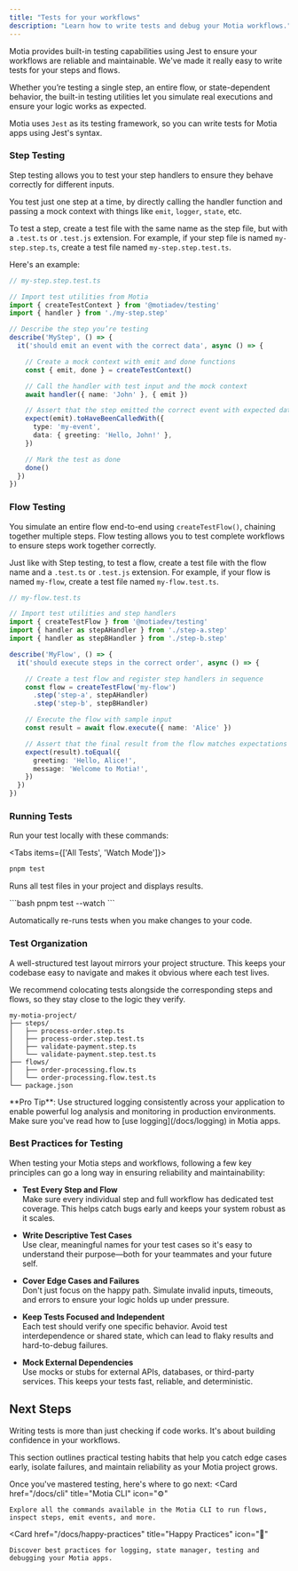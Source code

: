 ```yaml
---
title: "Tests for your workflows"
description: "Learn how to write tests and debug your Motia workflows."
---
```


Motia provides built-in testing capabilities using Jest to ensure your workflows are reliable and maintainable. We've made it really easy to write tests for your steps and flows. 

Whether you’re testing a single step, an entire flow, or state-dependent behavior, the built-in testing utilities let you simulate real executions and ensure your logic works as expected.

Motia uses `Jest` as its testing framework, so you can write tests for Motia apps using Jest's syntax.

### Step Testing

Step testing allows you to test your step handlers to ensure they behave correctly for different inputs. 

You test just one step at a time, by directly calling the handler function and passing a mock context with things like `emit`, `logger`, `state`, etc.

To test a step, create a test file with the same name as the step file, but with a `.test.ts` or `.test.js` extension. For example, if your step file is named `my-step.step.ts`, create a test file named `my-step.step.test.ts`.

Here's an example:


```typescript
// my-step.step.test.ts

// Import test utilities from Motia
import { createTestContext } from '@motiadev/testing'
import { handler } from './my-step.step'

// Describe the step you’re testing
describe('MyStep', () => {
  it('should emit an event with the correct data', async () => {

    // Create a mock context with emit and done functions
    const { emit, done } = createTestContext()

    // Call the handler with test input and the mock context
    await handler({ name: 'John' }, { emit })

    // Assert that the step emitted the correct event with expected data
    expect(emit).toHaveBeenCalledWith({
      type: 'my-event',
      data: { greeting: 'Hello, John!' },
    })

    // Mark the test as done
    done()
  })
})
```

### Flow Testing

You simulate an entire flow end-to-end using `createTestFlow()`, chaining together multiple steps. Flow testing allows you to test complete workflows to ensure steps work together correctly.

Just like with Step testing, to test a flow, create a test file with the flow name and a `.test.ts` or `.test.js` extension. For example, if your flow is named `my-flow`, create a test file named `my-flow.test.ts`.

```typescript
// my-flow.test.ts

// Import test utilities and step handlers
import { createTestFlow } from '@motiadev/testing'
import { handler as stepAHandler } from './step-a.step'
import { handler as stepBHandler } from './step-b.step'

describe('MyFlow', () => {
  it('should execute steps in the correct order', async () => {

    // Create a test flow and register step handlers in sequence
    const flow = createTestFlow('my-flow')
      .step('step-a', stepAHandler)
      .step('step-b', stepBHandler)

    // Execute the flow with sample input
    const result = await flow.execute({ name: 'Alice' })

    // Assert that the final result from the flow matches expectations
    expect(result).toEqual({
      greeting: 'Hello, Alice!',
      message: 'Welcome to Motia!',
    })
  })
})
```

### Running Tests

Run your test locally with these commands:

<Tabs items={['All Tests', 'Watch Mode']}>
<Tab value="All Tests">
```bash
pnpm test
```

Runs all test files in your project and displays results.
</Tab>

<Tab value="Watch Mode">
```bash
pnpm test --watch
```

Automatically re-runs tests when you make changes to your code.
</Tab>
</Tabs>

### Test Organization

A well-structured test layout mirrors your project structure. This keeps your codebase easy to navigate and makes it obvious where each test lives. 

We recommend colocating tests alongside the corresponding steps and flows, so they stay close to the logic they verify.

```
my-motia-project/
├── steps/
│   ├── process-order.step.ts
│   ├── process-order.step.test.ts
│   ├── validate-payment.step.ts
│   └── validate-payment.step.test.ts
├── flows/
│   ├── order-processing.flow.ts
│   └── order-processing.flow.test.ts
└── package.json
```

<Callout type="info">
**Pro Tip**: Use structured logging consistently across your application to enable powerful log analysis and monitoring in production environments. Make sure you've read how to [use logging](/docs/logging) in Motia apps.
</Callout>

### Best Practices for Testing

When testing your Motia steps and workflows, following a few key principles can go a long way in ensuring reliability and maintainability:

- **Test Every Step and Flow**  
  Make sure every individual step and full workflow has dedicated test coverage. This helps catch bugs early and keeps your system robust as it scales.

- **Write Descriptive Test Cases**  
  Use clear, meaningful names for your test cases so it's easy to understand their purpose—both for your teammates and your future self.

- **Cover Edge Cases and Failures**  
  Don't just focus on the happy path. Simulate invalid inputs, timeouts, and errors to ensure your logic holds up under pressure.

- **Keep Tests Focused and Independent**  
  Each test should verify one specific behavior. Avoid test interdependence or shared state, which can lead to flaky results and hard-to-debug failures.

- **Mock External Dependencies**  
  Use mocks or stubs for external APIs, databases, or third-party services. This keeps your tests fast, reliable, and deterministic.

## Next Steps
Writing tests is more than just checking if code works. It's about building confidence in your workflows. 

This section outlines practical testing habits that help you catch edge cases early, isolate failures, and maintain reliability as your Motia project grows.

Once you've mastered testing, here's where to go next:
<Cards>
  <Card
    href="/docs/cli"
    title="Motia CLI"
    icon="⚙️"
  >
    Explore all the commands available in the Motia CLI to run flows, inspect steps, emit events, and more.
  </Card>

  <Card
    href="/docs/happy-practices"
    title="Happy Practices"
    icon="🎯"
  >
    Discover best practices for logging, state manager, testing and debugging your Motia apps.
  </Card>
</Cards>
